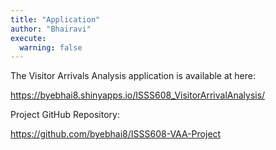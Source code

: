 ```yaml
---
title: "Application"
author: "Bhairavi"
execute:
  warning: false
---
```


The Visitor Arrivals Analysis application is available at here:

<https://byebhai8.shinyapps.io/ISSS608_VisitorArrivalAnalysis/>

Project GitHub Repository:

<https://github.com/byebhai8/ISSS608-VAA-Project>
